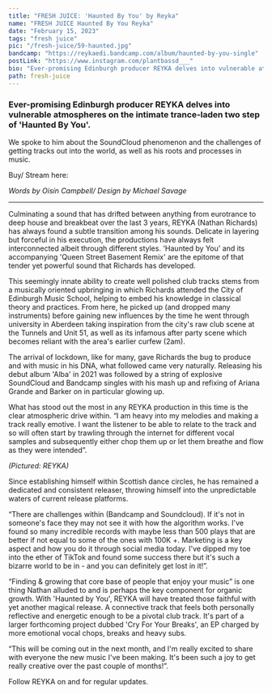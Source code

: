 ```yaml
---
title: "FRESH JUICE: 'Haunted By You' by Reyka"
name: "FRESH JUICE Haunted By You Reyka"
date: "February 15, 2023"
tags: "fresh juice"
pic: "/fresh-juice/59-haunted.jpg"
bandcamp: "https://reykaedi.bandcamp.com/album/haunted-by-you-single"
postLink: "https://www.instagram.com/plantbassd___"
bio: "Ever-promising Edinburgh producer REYKA delves into vulnerable atmospheres on the intimate trance-laden two step of 'Haunted By You'."
path: fresh-juice
---
```


### Ever-promising Edinburgh producer REYKA delves into vulnerable atmospheres on the intimate trance-laden two step of 'Haunted By You'.

We spoke to him about the SoundCloud phenomenon and the challenges of getting tracks out into the world, as well as his roots and processes in music.

Buy/ Stream here: <HoverLink url="reykaedi.bandcamp.com/album/haunted-by-you-single" name="Haunted By You - REYKA" inline external />

<Picture src="/fresh-juice/59-reyka.jpg" alt="Haunted By You album art" size={1200} />
<i className="smallText">Words by Oisín Campbell/ Design by Michael Savage</i>

<hr />

Culminating a sound that has drifted between anything from eurotrance to deep house and breakbeat over the last 3 years, REYKA (Nathan Richards) has always found a subtle transition among his sounds. Delicate in layering but forceful in his execution, the productions have always felt interconnected albeit through different styles. 'Haunted by You' and its accompanying 'Queen Street Basement Remix' are the epitome of that tender yet powerful sound that Richards has developed.

This seemingly innate ability to create well polished club tracks stems from a musically oriented upbringing in which Richards attended the City of Edinburgh Music School, helping to embed his knowledge in classical theory and practices.
From here, he picked up (and dropped many instruments) before gaining new influences by the time he went through university in Aberdeen taking inspiration from the city's raw club scene at the Tunnels and Unit 51, as well as its infamous after party scene which becomes reliant with the area's earlier curfew (2am).

The arrival of lockdown, like for many, gave Richards the bug to produce and with music in his DNA, what followed came very naturally. Releasing his debut album 'Alba' in 2021 was followed by a string of explosive SoundCloud and Bandcamp singles with his mash up and refixing of Ariana Grande and Barker on <HoverLink url="soundcloud.com/rrreyka/baby-ive-tried-ariana-x-barker-x-reyka-refix-free-dl" name="BABY I'VE TRIED" inline external /> in particular glowing up.

What has stood out the most in any REYKA production in this time is the clear atmospheric drive within.
“I am heavy into my melodies and making a track really emotive. I want the listener to be able to relate to the track and so will often start by trawling through the internet for different vocal samples and subsequently either chop them up or let them breathe and flow as they were intended”.

<Picture src="/fresh-juice/59-reyka-cover.png" alt="REYKA cover pic" size={1200} />
<i className="smallText">(Pictured: REYKA)</i>

Since establishing himself within Scottish dance circles, he has remained a dedicated and consistent releaser, throwing himself into the unpredictable waters of current release platforms.

“There are challenges within (Bandcamp and Soundcloud). If it's not in someone's face they may not see it with how the algorithm works. I've found so many incredible records with maybe less than 500 plays that are better if not equal to some of the ones with 100K +.
Marketing is a key aspect and how you do it through social media today. I've dipped my toe into the ether of TikTok and found some success there but it's such a bizarre world to be in - and you can definitely get lost in it!”.

“Finding & growing that core base of people that enjoy your music” is one thing Nathan alluded to and is perhaps the key component for organic growth. With 'Haunted by You', REYKA will have treated those faithful with yet another magical release. A connective track that feels both personally reflective and energetic enough to be a pivotal club track.
It's part of a larger forthcoming project dubbed 'Cry For Your Breaks', an EP charged by more emotional vocal chops, breaks and heavy subs.

“This will be coming out in the next month, and I'm really excited to share with everyone the new music I've been making. It's been such a joy to get really creative over the past couple of months!”.

Follow REYKA on <HoverLink url="reykaedi.bandcamp.com/" name="Bandcamp" inline external /> and <HoverLink url="soundcloud.com/rrreyka" name="Soundcloud" inline external /> for regular updates.

